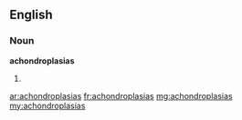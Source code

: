 ==English==

===Noun===
'''achondroplasias'''

# {{plural of|achondroplasia}}

[[ar:achondroplasias]]
[[fr:achondroplasias]]
[[mg:achondroplasias]]
[[my:achondroplasias]]